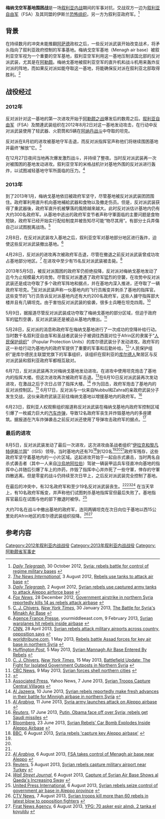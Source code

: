 {{infobox military conflict
|conflict      = 梅纳戈空军基地围困战
|partof        = [[叙利亚内战|叙利亚内战]]
|date          = 2012年8月2日－2013年8月6日<br>({{Age in years, months, weeks and days|month1=08|day1=02|year1=2012|month2=08|day2=06|year2=2013}})
|place         = {{flag|叙利亚}}[[阿勒颇|阿勒颇]]梅纳戈空军基地（Menagh Air Base）
|result        = 反对派武装获胜<ref name="english.alarabiya.net"/>
|combatant1=[[File:SyrianNationalCoalitionOfficialLogo.svg|20px]] [[叙利亚反对派和革命力量全国联盟|叙利亚反对派和革命力量全国联盟]]
*{{flagicon image|Syria-flag 1932-58 1961-63.svg}} [[叙利亚自由军|叙利亚自由军]]
{{flagicon image|Flag of Jabhat al-Nusra.jpg}} [[努斯拉阵线|努斯拉阵线]]<ref>[[CNN|CNN]], 22 January 2013, [http://edition.cnn.com/2013/01/22/world/syria-final-battle-for-north Rebels in northern Syria pin hopes on airbase's downfall] {{Wayback|url=http://edition.cnn.com/2013/01/22/world/syria-final-battle-for-north |date=20171011055157 }}</ref><br/>{{flagicon image|Flag_of_Islamic_State_of_Iraq.svg}} [[伊拉克和黎凡特伊斯兰国|伊拉克和黎凡特伊斯兰国]]<ref name="reuters050813"/><br/>[[移民和支持者武裝|移民和支持者武裝]]（Jaish al-Muhajireen wal-Ansar）<ref>''[[New_York_Times|New York Times]]'', 5 August 2013, [http://www.nytimes.com/2013/08/06/world/middleeast/rebels-gain-control-of-government-air-base-in-syria.html?_r=0 Rebels Gain Control of Government Air Base in Syria] {{Wayback|url=http://www.nytimes.com/2013/08/06/world/middleeast/rebels-gain-control-of-government-air-base-in-syria.html?_r=0 |date=20171017095943 }}</ref>
|combatant2={{flagicon|Syria}} 叙利亚政府
*{{flagicon image|Flag of the Syrian Arab Army.svg}} 叙利亚陆军
*{{flagicon image|Syrian Air Force Flag.svg}} 叙利亚空军
|commander1={{flagicon|Syria|1932}} Amar al-Dadikhi（受伤）<ref name="atwar.blogs.nytimes.com"/><br>{{flagicon|Syria|1932}} Abu Marwan<ref>Richard Hall, ''[[The_Independent|The Independent]]'', 24 January 2013, [http://www.independent.co.uk/voices/comment/if-syrias-rebels-cant-take-the-fortress-how-can-they-take-the-capital-8465325.html If Syria's rebels can't take The Fortress, how can they take the capital?] {{Wayback|url=http://www.independent.co.uk/voices/comment/if-syrias-rebels-cant-take-the-fortress-how-can-they-take-the-capital-8465325.html |date=20180131201056 }}</ref><br>Abu Omar al-Chechen<br><small>（Jaish al-Muhajireen wal-Ansar指挥官）</small>
|commander2= Ali Salim Mahmoud准将（阵亡）<ref>[http://bigstory.ap.org/article/syrian-rebels-enter-northern-air-base SYRIAN REBELS ENTER NORTHERN AIR BASE] {{Wayback|url=http://bigstory.ap.org/article/syrian-rebels-enter-northern-air-base |date=20140202101157 }} [[Associated_Press|Associated Press]],5 May 2013</ref>
|units1= 
|units2= 叙利亚陆军第12装甲旅
|strength1= 数百人<ref name="keyairbase"/>
|strength2= 300人（2013年1月）<ref name="atwar.blogs.nytimes.com"/><br>200人以上（2013年5月）<ref name="ReferenceA"/>
70<ref name="capturekey"/>–120人<ref name="sway"/><ref name="blow"/><ref name="seize"/>（2013年8月）
|casualties1= 未知 <br>在最后的进攻中有36人丧生 <ref name="keyairbase"/><ref name="sway"/> 
|casualties2= 52人以上丧生<ref name="sway"/><ref name="carbomb"/>
}}

'''梅纳戈空军基地围困战'''是一场[[叙利亚内战|叙利亚内战]]期间的军事对抗，交战双方一边为[[叙利亚自由军|叙利亚自由军]]（FSA）及其同盟的伊斯兰[[恐怖组织|恐怖组织]]，另一方为叙利亚政府军。<ref>''[[Daily_Telegraph|Daily Telegraph]]'', 30 October 2012, [http://www.telegraph.co.uk/news/worldnews/middleeast/syria/9644080/Syria-rebels-battle-for-control-of-regime-military-bases.html Syria: rebels battle for control of regime military bases] {{Wayback|url=http://www.telegraph.co.uk/news/worldnews/middleeast/syria/9644080/Syria-rebels-battle-for-control-of-regime-military-bases.html |date=20171011150723 }}</ref>

==背景==

在持续数月的冲突未能推翻[[阿萨德|阿萨德]]政权之后，一些反对派武装开始改变战术，将矛头指向了叙利亚政府控制的军事基地。梅纳戈空军基地（Menagh air base）被叙利亚空军视为一个重要的空军基地，叙利亚空军利用这一基地压制该国北部的反对派武装，尤其是在[[阿勒颇|阿勒颇]]。梅纳戈基地被叙利亚空军的直升机和战斗机用来轰炸反对派的阵地，而如果反对派如能夺取这一基地，将能确保反对派在叙利亚北部取得胜利。<ref>''[[The_News_International|The News International]]'', 3 August 2012, [http://www.thenews.com.pk/Todays-News-1-124473-Rebels-use-tanks-to-attack-air-base Rebels use tanks to attack air base] {{webarchive|url=https://web.archive.org/web/20120805025858/http://www.thenews.com.pk/Todays-News-1-124473-Rebels-use-tanks-to-attack-air-base |date=2012-08-05 }}</ref>

==战役经过==

===2012年===

反对派针对这一基地的第一次进攻开始于[[阿勒颇之战|阿勒颇之战]]爆发后的数周之后。[[叙利亚自由军|叙利亚自由军]]（FSA）及關連武装组织在2012年8月2日对这一基地发动攻击，在行动中反对派武装使用了轻武器、火箭筒和5辆在[[阿纳丹战斗|阿纳丹战斗]]中夺取的坦克。

反对派在8月初的进攻被基地守军击退，而反对派指挥官声称他们将继续围困基地并最终“解放”它。<ref>''[[Daily_Telegraph|Daily Telegraph]]'', 2 August 2012, [http://www.telegraph.co.uk/news/worldnews/middleeast/syria/9447682/Syrian-rebels-use-captured-army-tanks-to-attack-Aleppo-airforce-base.html Syrian rebels use captured army tanks to attack Aleppo airforce base] {{Wayback|url=http://www.telegraph.co.uk/news/worldnews/middleeast/syria/9447682/Syrian-rebels-use-captured-army-tanks-to-attack-Aleppo-airforce-base.html |date=20140526121813 }}</ref>

在12月27日夜间当地再次爆发激烈战斗，并持续了整夜。当时反对派武装再一次对被围困的基地发动进攻。叙利亚空军的米格战机针对基地外围的反对派进行轰炸，以试图减轻基地守军所面临的压力。<ref>''[[Fox_News|Fox News]]'', 28 December 2012, [http://www.foxnews.com/world/2012/12/28/syrian-rebels-step-up-siege-airbase-as-russia-proposes-talks-with-opposition/ Government airstrike in northern Syria reportedly kills 14 as rebels attack airbase] {{Wayback|url=http://www.foxnews.com/world/2012/12/28/syrian-rebels-step-up-siege-airbase-as-russia-proposes-talks-with-opposition/ |date=20130330043759 }}</ref>

===2013年===

到了2013年1月，梅纳戈基地依旧被政府军坚守，尽管基地被反对派武装团团围住。政府軍利用直升机向基地補給武器和食物以及撤走伤员。但是，反对派武装获得了重武器後，政府军直升机被擊落的風險越來越大。此时反对派估计基地内仍有大约300名政府军。从基地中逃出的政府军变节者声称守軍面临的主要问题是食物短缺，政府军已经开始实行配给制度并被告知尽可能“物尽其用”。有部分士兵弄傷自己以试图脫离战场。<ref name="atwar.blogs.nytimes.com">[[C._J._Chivers|C. J. Chivers]], ''[[New_York_Times|New York Times]]'', 30 January 2013, [http://atwar.blogs.nytimes.com/2013/01/30/the-battle-for-syrias-minakh-air-base/ The Battle for Syria's Minakh Air Base] {{Wayback|url=http://atwar.blogs.nytimes.com/2013/01/30/the-battle-for-syrias-minakh-air-base/ |date=20130515161051 }}</ref>

2月8日，在反对派武装攻入基地之后，叙利亚空军对基地部分地区进行轰炸，迫使这些反对派武装撤出基地。<ref>[[Agence_France_Presse|Agence France Presse]], yourmiddleeast.com, 9 February 2013, [http://www.yourmiddleeast.com/news/syrian-warplanes-hit-rebels-inside-airbase_12881 Syrian warplanes hit rebels inside airbase] {{Wayback|url=http://www.yourmiddleeast.com/news/syrian-warplanes-hit-rebels-inside-airbase_12881 |date=20140423042531 }}</ref>

4月28日，反对派的进攻再次被政府军击退，尽管在撤退之前反对派武装曾成功攻占基地部分地区。<ref>[[CNN|CNN]], 28 April 2013, [http://edition.cnn.com/2013/04/28/world/meast/syria-civil-war Syrian rebels attack military airports across country, opposition says] {{Wayback|url=http://edition.cnn.com/2013/04/28/world/meast/syria-civil-war |date=20140423090240 }}</ref> 在进攻中至少有15名反对派武装被击毙。<ref name="keyairbase">[[worldtribune.com|worldtribune.com]], 1 May 2013, [http://www.worldtribune.com/2013/05/01/rebels-battle-assad-forces-for-key-air-base-in-northern-syria/ Rebels battle Assad forces for key air base in northern Syria] {{webarchive|url=https://web.archive.org/web/20130519012828/http://www.worldtribune.com/2013/05/01/rebels-battle-assad-forces-for-key-air-base-in-northern-syria/ |date=2013-05-19 }}</ref>

2013年5月5日，被反对派围困的政府军仍拒绝投降，反对派对梅纳戈基地发动了迄今为止规模最大的攻势。尽管反对派遭遇了政府军猛烈的空襲，在攻势中反对派武装还是成功夺取了多个政府军阵地和据点，并在基地内深入推进，还夺取了一辆政府军坦克。<ref>''[[Huffington_Post|Huffington Post]]'', 5 May 2013, [http://www.huffingtonpost.com/2013/05/05/syria-mannagh-air-base-rebels_n_3219140.html Syrian Mannagh Air Base Entered By Rebels] {{Wayback|url=http://www.huffingtonpost.com/2013/05/05/syria-mannagh-air-base-rebels_n_3219140.html |date=20140423051729 }}</ref>反对派武装声称一伙基地内的飞行员叛变并刺杀了基地的指挥官。这些变节的飞行员告诉反对派基地内还有大约200名政府军，这些人據守指挥部大楼并且有几辆坦克。由于害怕反对派武装的偷袭，很多士兵睡在坦克四周。<ref name="ReferenceA">[[C._J._Chivers|C. J. Chivers]], ''[[New_York_Times|New York Times]]'', 15 May 2013, [http://atwar.blogs.nytimes.com/2013/05/15/battlefield-update-the-fight-for-isolated-government-outposts-in-northern-syria/ Battlefield Update: The Fight for Isolated Government Outposts in Northern Syria] {{Wayback|url=http://atwar.blogs.nytimes.com/2013/05/15/battlefield-update-the-fight-for-isolated-government-outposts-in-northern-syria/ |date=20130613142956 }}</ref>

5月9日，据报道尽管反对派武装成功夺取了梅纳戈基地的部分区域，但迫于政府军的猛烈空袭，反对派武装还是被迫从基地内撤出。<ref>[[CBC_News|CBC News]], 9 May 2013, [http://www.cbc.ca/news/world/story/2013/05/09/syria-fighting.html Syrian forces shell northern cities] {{Wayback|url=http://www.cbc.ca/news/world/story/2013/05/09/syria-fighting.html |date=20130905203750 }}</ref>

5月28日，反对派的消息称政府军在梅纳戈基地进行了一次成功的空降补给行动。当时数千名叙利亚自由军和圣战者武装分子被调往西面对位于Afrin区的隶属于“[[人民保衛軍|人民保护组织]]”（Popular Protection Units）的库尔德武装分子发动进攻。政府军的这一补给行动为基地内的政府军提供了重要的军事和后勤补给。<ref>{{cite news|url=http://english.al-akhbar.com/content/syria-border-clashes-pit-fsa-against-kurds|title=Syria: Border Clashes Pit FSA Against Kurds|last=Sheikho|first=Youssef|date=2013-05-28|publisher=Al-Akhbar|accessdate=2013-05-29|archive-date=2013-06-07|archive-url=https://web.archive.org/web/20130607044125/http://english.al-akhbar.com/content/syria-border-clashes-pit-fsa-against-kurds|dead-url=no}}</ref>“人民保护组织”是库尔德民主联盟党旗下的军事组织，该组织在叙利亚的[[库尔德人|库尔德人]]聚居区与反对派武装和叙利亚政府军都相互敌对。

6月7日，反对派武装再次对梅纳戈基地发动进攻。在进攻中使用坦克炮击了基地内的指挥大楼。但这次进攻再次被政府军击退。<ref>[[Associated_Press|Associated Press]], Yahoo News, 7 June 2013, [http://news.yahoo.com/syrian-troops-capture-central-villages-120000148.html Syrian Troops Capture Central Villages] {{Wayback|url=http://news.yahoo.com/syrian-troops-capture-central-villages-120000148.html |date=20140422233310 }}</ref>在6月10日反对派武装再次发动进攻，在激战之后于次日占领了指挥大楼。<ref>[[Al_Jazeera|Al Jazeera]], 10 June 2013, [http://blogs.aljazeera.com/topic/syria/syrian-rebels-reportedly-make-fresh-advances-their-battle-minnigh-airbase-northern-syria Syrian rebels reportedly make fresh advances in their battle for Minnigh airbase in northern Syria] {{Wayback|url=http://blogs.aljazeera.com/topic/syria/syrian-rebels-reportedly-make-fresh-advances-their-battle-minnigh-airbase-northern-syria |date=20140422232504 }}</ref> 作为回击，政府军炮击了基地内的反对派控制区。<ref>''[[Al_Arabiya|Al Arabiya]]'', 11 June 2013, [http://english.alarabiya.net/en/News/middle-east/2013/06/11/Syria-army-launches-attack-on-Aleppo-airbase-.html Syria army launches attack on Aleppo airbase ] {{Wayback|url=http://english.alarabiya.net/en/News/middle-east/2013/06/11/Syria-army-launches-attack-on-Aleppo-airbase-.html |date=20140422232206 }}</ref> 6月17日，反对派与一伙来自Nubbul和Zahra的亲政府武装分子发生交战，这伙亲政府武装正前往梅纳戈基地以增援基地内的政府军。<ref>''[[Reuters|Reuters]]'', 17 June 2013, [http://www.reuters.com/article/2013/06/17/us-syria-crisis-idUSBRE95G0MR20130617 Putin, Obama face off over Syria; rebels get Saudi missiles] {{Wayback|url=http://www.reuters.com/article/2013/06/17/us-syria-crisis-idUSBRE95G0MR20130617 |date=20140125113755 }}</ref>

6月23日，叙利亚人权观察组织报道称反对派武装在梅纳戈基地内政府军控制区域引爆了一枚威力巨大的[[汽车炸弹|汽车炸弹]]，导致12名政府军丧生并炸毁基地内的多座建筑。据报道在汽车炸弹袭击之前反对派还使用了导弹攻击政府军的据点。<ref name="carbomb">[[Bloomberg|Bloomberg]], 23 June 2013, [http://www.bloomberg.com/news/2013-06-23/syrian-rebels-car-bomb-explodes-inside-aleppo-military-airport.html <nowiki>Syrian Rebels’ Car Bomb Explodes Inside Aleppo Airbase</nowiki>] {{Wayback|url=http://www.bloomberg.com/news/2013-06-23/syrian-rebels-car-bomb-explodes-inside-aleppo-military-airport.html |date=20140722011207 }}</ref>

===最后的进攻===

8月5日，反对派武装发动了最后一次进攻，这次进攻由圣战者组织“[[伊拉克和黎凡特伊斯兰国|伊拉克和黎凡特伊斯兰国]]”（ISIS）领导。当时基地内还有70<ref name="capturekey">[[BBC|BBC]], 6 August 2013, [http://www.bbc.co.uk/news/world-middle-east-23585886 Syria rebels 'capture key Aleppo airbase'] {{Wayback|url=http://www.bbc.co.uk/news/world-middle-east-23585886 |date=20171018010851 }}</ref>到120名<ref name="sway"/><ref name="blow"/><ref name="seize"/>政府军残存，这些政府军坚守着基地内的一小片区域。这起进攻开始于一起自杀式袭击，当时两名自杀式袭击者（其中一人来自[[沙烏地阿拉伯|沙烏地阿拉伯]]）驾驶一辆装甲运兵车径直冲向基地的指挥中心并随后引爆了车上的炸药，炸毁了指挥中心并炸死了一些守軍，倖存的守軍四散逃离。但是零星的战斗仍持续至次日早上，之后反对派武装完全控制了基地。

在最后的冲突中，有32名政府军和至少19名反对派武装丧生。<ref name="english.alarabiya.net">''[[Al_Arabiya|Al Arabiya]]'', 6 August 2013, [http://english.alarabiya.net/en/News/middle-east/2013/08/06/FSA-takes-control-of-Menagh-air-base-near-Aleppo.html FSA takes control of Menagh air base near Aleppo] {{Wayback|url=http://english.alarabiya.net/en/News/middle-east/2013/08/06/FSA-takes-control-of-Menagh-air-base-near-Aleppo.html |date=20171019233310 }}</ref><ref name="reuters050813">[[Reuters|Reuters]], 5 August 2013, [http://www.reuters.com/article/2013/08/05/us-syria-crisis-airport-idUSBRE97411J20130805 Syrian rebels capture military airport near Turkey] {{Wayback|url=http://www.reuters.com/article/2013/08/05/us-syria-crisis-airport-idUSBRE97411J20130805 |date=20150924183618 }}</ref><ref name="sway">''[[Wall_Street_Journal|Wall Street Journal]]'', 6 August 2013, [http://online.wsj.com/article/SB10001424127887323420604578652250872942058.html Capture of Syrian Air Base Shows al Qaeda's Increasing Sway] {{Wayback|url=http://online.wsj.com/article/SB10001424127887323420604578652250872942058.html |date=20131002135421 }}</ref> 在当天早上，有10名政府军叛变，并声称他们试图刺杀基地指挥官但最后失败了。基地指挥官最后在试图与他的部下撤退时被俘。<ref name="seize">[[United_Press_International|United Press International]], 6 August 2013, [http://www.upi.com/Top_News/World-News/2013/08/06/Syrian-rebels-seize-control-of-government-air-base-in-Aleppo-province/UPI-61891375801579/ Syrian rebels seize control of government air base in Aleppo province] {{Wayback|url=http://www.upi.com/Top_News/World-News/2013/08/06/Syrian-rebels-seize-control-of-government-air-base-in-Aleppo-province/UPI-61891375801579/ |date=20180114020819 }}</ref>

大约70名在战斗中撤出基地的政府军，连同两辆坦克在次日向位于基地以西15公里处的Afrin地区的库尔德武装组织投降。<ref name="blow">[[CTV_News|CTV News]], 7 August 2013, [http://www.ctvnews.ca/world/syrian-troops-kill-more-than-60-rebels-in-latest-blow-to-opposition-fighters-1.1400817 Syrian troops kill more than 60 rebels in latest blow to opposition fighters] {{Wayback|url=http://www.ctvnews.ca/world/syrian-troops-kill-more-than-60-rebels-in-latest-blow-to-opposition-fighters-1.1400817 |date=20171010120021 }}</ref><ref>[[Firat_News_Agency|Firat News Agency]], 6 August 2013, [http://www.firatnews.com/news/guncel/ypg-70-asker-esir-alindi-2-tanka-el-koyuldu.htm#.UgFpRkdVs78.twitter YPG: 70 asker esir alındı, 2 tanka el koyuldu] {{webarchive|url=https://web.archive.org/web/20140331192209/http://www.firatnews.com/news/guncel/ypg-70-asker-esir-alindi-2-tanka-el-koyuldu.htm |date=2014-03-31 }}</ref>

==参考内容==
{{reflist|colwidth=30em}}

[[Category:2012年叙利亚内战战役|Category:2012年叙利亚内战战役]]
[[Category:2013年叙利亚内战战役|Category:2013年叙利亚内战战役]]
[[Category:阿勒颇省军事史|Category:阿勒颇省军事史]]